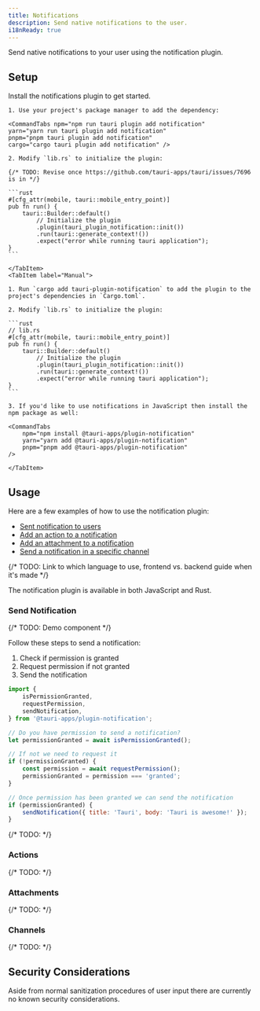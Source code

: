 ```yaml
---
title: Notifications
description: Send native notifications to the user.
i18nReady: true
---
```



<PluginLinks plugin="notification" version="2.0.0-alpha.2" />

Send native notifications to your user using the notification plugin.

## Setup

Install the notifications plugin to get started.

<Tabs>
    <TabItem label="Automatic">

    1. Use your project's package manager to add the dependency:

    <CommandTabs npm="npm run tauri plugin add notification"
    yarn="yarn run tauri plugin add notification"
    pnpm="pnpm tauri plugin add notification"
    cargo="cargo tauri plugin add notification" />

    2. Modify `lib.rs` to initialize the plugin:

    {/* TODO: Revise once https://github.com/tauri-apps/tauri/issues/7696 is in */}

    ```rust
    #[cfg_attr(mobile, tauri::mobile_entry_point)]
    pub fn run() {
        tauri::Builder::default()
            // Initialize the plugin
            .plugin(tauri_plugin_notification::init())
            .run(tauri::generate_context!())
            .expect("error while running tauri application");
    }
    ```

    </TabItem>
    <TabItem label="Manual">

    1. Run `cargo add tauri-plugin-notification` to add the plugin to the project's dependencies in `Cargo.toml`.

    2. Modify `lib.rs` to initialize the plugin:

    ```rust
    // lib.rs
    #[cfg_attr(mobile, tauri::mobile_entry_point)]
    pub fn run() {
        tauri::Builder::default()
            // Initialize the plugin
            .plugin(tauri_plugin_notification::init())
            .run(tauri::generate_context!())
            .expect("error while running tauri application");
    }
    ```

    3. If you'd like to use notifications in JavaScript then install the npm package as well:

    <CommandTabs
        npm="npm install @tauri-apps/plugin-notification"
        yarn="yarn add @tauri-apps/plugin-notification"
        pnpm="pnpm add @tauri-apps/plugin-notification"
    />

    </TabItem>

</Tabs>

## Usage

Here are a few examples of how to use the notification plugin:

- [Sent notification to users](#send-notification)
- [Add an action to a notification](#actions)
- [Add an attachment to a notification](#attachments)
- [Send a notification in a specific channel](#channels)

{/* TODO: Link to which language to use, frontend vs. backend guide when it's made */}

The notification plugin is available in both JavaScript and Rust.

### Send Notification

{/* TODO: Demo component */}

Follow these steps to send a notification:

1. Check if permission is granted
2. Request permission if not granted
3. Send the notification

<Tabs>
<TabItem label="JavaScript">

```js
import {
	isPermissionGranted,
	requestPermission,
	sendNotification,
} from '@tauri-apps/plugin-notification';

// Do you have permission to send a notification?
let permissionGranted = await isPermissionGranted();

// If not we need to request it
if (!permissionGranted) {
	const permission = await requestPermission();
	permissionGranted = permission === 'granted';
}

// Once permission has been granted we can send the notification
if (permissionGranted) {
	sendNotification({ title: 'Tauri', body: 'Tauri is awesome!' });
}
```

</TabItem>
<TabItem label="Rust">

{/* TODO: */}

<Stub />

</TabItem>
</Tabs>

### Actions

{/* TODO: */}

<Stub />

### Attachments

{/* TODO: */}

<Stub />

### Channels

{/* TODO: */}

<Stub />

## Security Considerations

Aside from normal sanitization procedures of user input there are currently no known security considerations.
